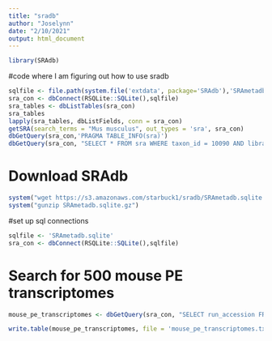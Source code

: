 ```yaml
---
title: "sradb"
author: "Joselynn"
date: "2/10/2021"
output: html_document
---
```


```r
library(SRAdb)
```

#code where I am figuring out how to use sradb
```r
sqlfile <- file.path(system.file('extdata', package='SRAdb'),'SRAmetadb_demo.sqlite')
sra_con <- dbConnect(RSQLite::SQLite(),sqlfile)
sra_tables <- dbListTables(sra_con)
sra_tables
lapply(sra_tables, dbListFields, conn = sra_con)
getSRA(search_terms = "Mus musculus", out_types = 'sra', sra_con)
dbGetQuery(sra_con,'PRAGMA TABLE_INFO(sra)')
dbGetQuery(sra_con, "SELECT * FROM sra WHERE taxon_id = 10090 AND library_source = 'TRANSCRIPTOMIC' AND library_layout like 'PAIRED%'")
```
# Download SRAdb
```r
system("wget https://s3.amazonaws.com/starbuck1/sradb/SRAmetadb.sqlite.gz")
system("gunzip SRAmetadb.sqlite.gz")
```

#set up sql connections
```r
sqlfile <- 'SRAmetadb.sqlite'
sra_con <- dbConnect(RSQLite::SQLite(),sqlfile)
```

# Search for 500 mouse PE transcriptomes
```r
mouse_pe_transcriptomes <- dbGetQuery(sra_con, "SELECT run_accession FROM sra WHERE taxon_id = 10090 AND library_source = 'TRANSCRIPTOMIC' AND library_layout like 'PAIRED%' AND run_accession like 'SRR%' limit 500")
```

```r
write.table(mouse_pe_transcriptomes, file = 'mouse_pe_transcriptomes.txt')
```

